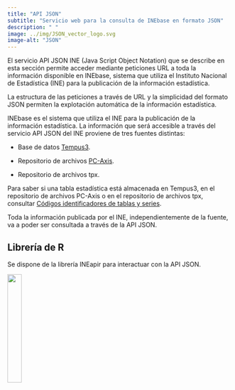 ```yaml
---
title: "API JSON"
subtitle: "Servicio web para la consulta de INEbase en formato JSON"
description: " "
image: ../img/JSON_vector_logo.svg
image-alt: "JSON"
---
```


El servicio API JSON INE (Java Script Object Notation) que se describe en esta sección permite acceder mediante peticiones URL a toda la información disponible en INEbase, sistema que utiliza el Instituto Nacional de Estadística (INE) para la publicación de la información estadística.

La estructura de las peticiones a través de URL y la simplicidad del formato JSON permiten la explotación automática de la información estadística.

INEbase es el sistema que utiliza el INE para la publicación de la información estadística. La información que será accesible a través del servicio API JSON del INE proviene de tres fuentes distintas:

-   Base de datos [Tempus3](tempus3.html).

-   Repositorio de archivos [PC-Axis](https://www.ine.es/ss/Satellite?L=es_ES&c=Page&cid=1254735116596&p=1254735116596&pagename=ProductosYServicios%2FPYSLayout).

-   Repositorio de archivos tpx.

Para saber si una tabla estadística está almacenada en Tempus3, en el repositorio de archivos PC-Axis o en el repositorio de archivos tpx, consultar [Códigos identificadores de tablas y series](codigos_identificadores.html).

Toda la información publicada por el INE, independientemente de la fuente, va a poder ser consultada a través de la API JSON.

## Librería de R

Se dispone de la librería INEapir para interactuar con la API JSON.

[![](/img/hex_logo.png){fig-alt="INEapir" fig-align="center" width="25%"}](https://github.com/uvima/ineapir)
